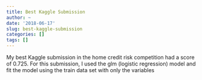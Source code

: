 ```yaml
---
title: Best Kaggle Submission
author: ~
date: '2018-06-17'
slug: best-kaggle-submission
categories: []
tags: []
---
```


My best Kaggle submission in the home credit risk competition had a score of 0.725. For this submission, I used the glm (logistic regression) model and fit the model using the train data set with only the variables